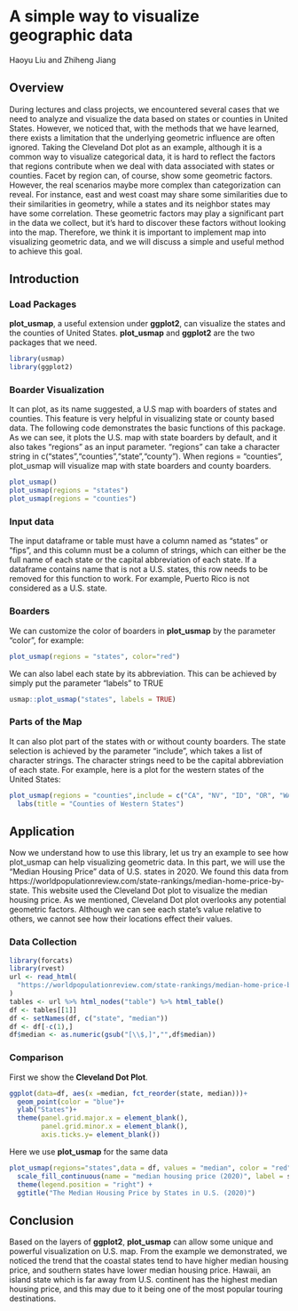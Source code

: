 # A simple way to visualize geographic data

Haoyu Liu and Zhiheng Jiang

## Overview

During lectures and class projects, we encountered several cases that we need to analyze and visualize the data based on states or counties in United States. However, we noticed that, with the methods that we have learned, there exists a limitation that the underlying geometric influence are often ignored. Taking the Cleveland Dot plot as an example, although it is a common way to visualize categorical data, it is hard to reflect the factors that regions contribute when we deal with data associated with states or counties. Facet by region can, of course, show some geometric factors. However, the real scenarios maybe more complex than categorization can reveal. For instance, east and west coast may share some similarities due to their similarities in geometry, while a states and its neighbor states may have some correlation. These geometric factors may play a significant part in the data we collect, but it's hard to discover these factors without looking into the map. Therefore, we think it is important to implement map into visualizing geometric data, and we will discuss a simple and useful method to achieve this goal.

## Introduction

### Load Packages

**plot_usmap**, a useful extension under **ggplot2**, can visualize the states and the counties of United States. **plot_usmap** and **ggplot2** are the two packages that we need.
```r
library(usmap)
library(ggplot2)
```

### Boarder Visualization

It can plot, as its name suggested, a U.S map with boarders of states and counties. This feature is very helpful in visualizing state or county based data. The following code demonstrates the basic functions of this package. As we can see, it plots the U.S. map with state boarders by default, and it also takes "regions" as an input parameter. "regions" can take a character string in c("states","counties","state","county"). When regions = "counties", plot_usmap will visualize map with state boarders and county boarders.
```r
plot_usmap()
plot_usmap(regions = "states")
plot_usmap(regions = "counties")
```
### Input data

The input dataframe or table must have a column named as "states" or "fips", and this column must be a column of strings, which can either be the full name of each state or the capital abbreviation of each state. If a dataframe contains name that is not a U.S. states, this row needs to be removed for this function to work. For example, Puerto Rico is not considered as a U.S. state. 

### Boarders

We can customize the color of boarders in **plot_usmap** by the parameter "color", for example:
```r
plot_usmap(regions = "states", color="red")
```
We can also label each state by its abbreviation. This can be achieved by simply put the parameter "labels" to TRUE
```r
usmap::plot_usmap("states", labels = TRUE)
```

### Parts of the Map

It can also plot part of the states with or without county boarders. The state selection is achieved by the parameter "include", which takes a list of character strings. The character strings need to be the capital abbreviation of each state. For example, here is a plot for the western states of the United States:
```r
plot_usmap(regions = "counties",include = c("CA", "NV", "ID", "OR", "WA")) +
  labs(title = "Counties of Western States")
```

## Application

Now we understand how to use this library, let us try an example to see how plot_usmap can help visualizing geometric data. In this part, we will use the "Median Housing Price" data of U.S. states in 2020. We found this data from https://worldpopulationreview.com/state-rankings/median-home-price-by-state. This website used the Cleveland Dot plot to visualize the median housing price. As we mentioned, Cleveland Dot plot overlooks any potential geometric factors. Although we can see each state's value relative to others, we cannot see how their locations effect their values.

### Data Collection

```r
library(forcats)
library(rvest)
url <- read_html(
  "https://worldpopulationreview.com/state-rankings/median-home-price-by-state"
)
tables <- url %>% html_nodes("table") %>% html_table()
df <- tables[[1]]
df <- setNames(df, c("state", "median"))
df <- df[-c(1),]
df$median <- as.numeric(gsub("[\\$,]","",df$median))
```

### Comparison

First we show the **Cleveland Dot Plot**.

```r
ggplot(data=df, aes(x =median, fct_reorder(state, median)))+
  geom_point(color = "blue")+
  ylab("States")+
  theme(panel.grid.major.x = element_blank(),
        panel.grid.minor.x = element_blank(),
        axis.ticks.y= element_blank())
```

Here we use **plot_usmap** for the same data

```r
plot_usmap(regions="states",data = df, values = "median", color = "red") + 
  scale_fill_continuous(name = "median housing price (2020)", label = scales::comma) + 
  theme(legend.position = "right") +
  ggtitle("The Median Housing Price by States in U.S. (2020)")
```

## Conclusion 

Based on the layers of **ggplot2**, **plot_usmap** can allow some unique and powerful visualization on U.S. map. From the example we demonstrated, we noticed the trend that the coastal states tend to have higher median housing price, and southern states have lower median housing price. Hawaii, an island state which is far away from U.S. continent has the highest median housing price, and this may due to it being one of the most popular touring destinations.
